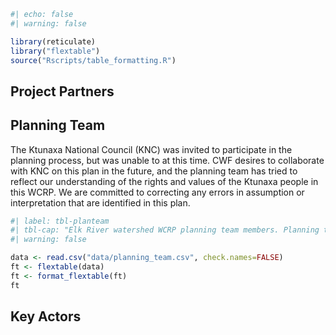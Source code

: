```r
#| echo: false
#| warning: false

library(reticulate)
library("flextable")
source("Rscripts/table_formatting.R")

```
## Project Partners {-}

## Planning Team {-}

The Ktunaxa National Council (KNC) was invited to participate in the planning process, but was unable to at this time. CWF desires to collaborate with KNC on this plan in the future, and the planning team has tried to reflect our understanding of the rights and values of the Ktunaxa people in this WCRP. We are committed to correcting any errors in assumption or interpretation that are identified in this plan.

```r
#| label: tbl-planteam
#| tbl-cap: "Elk River watershed WCRP planning team members. Planning team members contributed to the development of this plan by participating in a series of workshops and document and data review. The plan was generated based on the input and feedback of the local groups and organizations list in this table."
#| warning: false

data <- read.csv("data/planning_team.csv", check.names=FALSE)
ft <- flextable(data)
ft <- format_flextable(ft)
ft
```



## Key Actors {-}